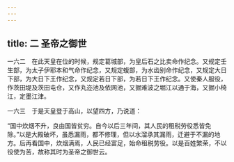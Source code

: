 ```yaml
---
---
---
```

title: 二 圣帝之御世
---




一六二　在此天皇在位的时候，规定葛城部，为皇后石之比卖命作纪念。又规定壬生部，为太子伊耶本和气命作纪念，又规定蝮部，为水齿别命作纪念，又规定大日下部，为大日下王作纪念，又规定若日下部，为若日下王作纪念。又使秦人服役，作茨田堤及茨田屯仓，又作丸迩池及依网池，又掘难波之堀江以通于海，又掘小椅江，定墨江津。

一六三　于是天皇登于高山，以望四方，乃说道：

“国中炊烟不升，良由国皆贫穷。自今以后三年间，其人民的租税劳役悉皆免除。”以是大殿破坏，虽悉漏雨，都不修理，但以水溜承其漏雨，迁避于不漏的地方。后再看国中，炊烟满焉，人民已经富足，始命租税劳役。以是百姓繁荣，不以役使为苦，故称其时为圣帝之御世云。